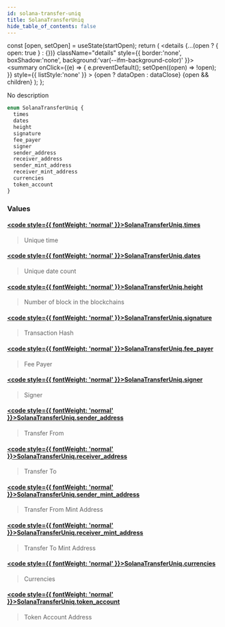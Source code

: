 ```yaml
---
id: solana-transfer-uniq
title: SolanaTransferUniq
hide_table_of_contents: false
---
```







  const [open, setOpen] = useState(startOpen);
  return (
    <details {...(open ? { open: true } : {})} className="details" style={{ border:'none', boxShadow:'none', background:'var(--ifm-background-color)' }}>
      <summary
        onClick={(e) => {
          e.preventDefault();
          setOpen((open) => !open);
        }}
        style={{ listStyle:'none' }}
      >
      {open ? dataOpen : dataClose}
      </summary>
      {open && children}
    </details>
  );
};








No description


```graphql
enum SolanaTransferUniq {
  times
  dates
  height
  signature
  fee_payer
  signer
  sender_address
  receiver_address
  sender_mint_address
  receiver_mint_address
  currencies
  token_account
}
```




### Values

#### [<code style={{ fontWeight: 'normal' }}>SolanaTransferUniq.<b>times</b></code>](#)  
> 
> 
> Unique time
> 

#### [<code style={{ fontWeight: 'normal' }}>SolanaTransferUniq.<b>dates</b></code>](#)  
> 
> 
> Unique date count
> 

#### [<code style={{ fontWeight: 'normal' }}>SolanaTransferUniq.<b>height</b></code>](#)  
> 
> 
> Number of block in the blockchains
> 

#### [<code style={{ fontWeight: 'normal' }}>SolanaTransferUniq.<b>signature</b></code>](#)  
> 
> 
> Transaction Hash
> 

#### [<code style={{ fontWeight: 'normal' }}>SolanaTransferUniq.<b>fee_payer</b></code>](#)  
> 
> 
> Fee Payer
> 

#### [<code style={{ fontWeight: 'normal' }}>SolanaTransferUniq.<b>signer</b></code>](#)  
> 
> 
> Signer
> 

#### [<code style={{ fontWeight: 'normal' }}>SolanaTransferUniq.<b>sender_address</b></code>](#)  
> 
> 
> Transfer From
> 

#### [<code style={{ fontWeight: 'normal' }}>SolanaTransferUniq.<b>receiver_address</b></code>](#)  
> 
> 
> Transfer To
> 

#### [<code style={{ fontWeight: 'normal' }}>SolanaTransferUniq.<b>sender_mint_address</b></code>](#)  
> 
> 
> Transfer From Mint Address
> 

#### [<code style={{ fontWeight: 'normal' }}>SolanaTransferUniq.<b>receiver_mint_address</b></code>](#)  
> 
> 
> Transfer To Mint Address
> 

#### [<code style={{ fontWeight: 'normal' }}>SolanaTransferUniq.<b>currencies</b></code>](#)  
> 
> 
> Currencies
> 

#### [<code style={{ fontWeight: 'normal' }}>SolanaTransferUniq.<b>token_account</b></code>](#)  
> 
> 
> Token Account Address
> 



